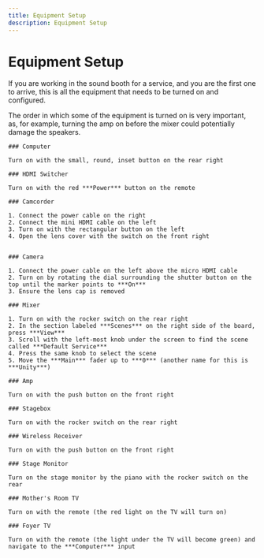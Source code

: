 ```yaml
---
title: Equipment Setup
description: Equipment Setup
---
```



# Equipment Setup

If you are working in the sound booth for a service, and you are the first one to arrive, this is all the equipment that needs to be turned on and configured.

<Callout type="warning">
    The order in which some of the equipment is turned on is very important, as, for example, turning the amp on before the mixer could potentially damage the speakers.
</Callout>

<Steps>

    ### Computer

    Turn on with the small, round, inset button on the rear right

    ### HDMI Switcher

    Turn on with the red ***Power*** button on the remote

    ### Camcorder

    1. Connect the power cable on the right
    2. Connect the mini HDMI cable on the left
    3. Turn on with the rectangular button on the left
    4. Open the lens cover with the switch on the front right


    ### Camera

    1. Connect the power cable on the left above the micro HDMI cable
    2. Turn on by rotating the dial surrounding the shutter button on the top until the marker points to ***On***
    3. Ensure the lens cap is removed

    ### Mixer

    1. Turn on with the rocker switch on the rear right
    2. In the section labeled ***Scenes*** on the right side of the board, press ***View***
    3. Scroll with the left-most knob under the screen to find the scene called ***Default Service***
    4. Press the same knob to select the scene
    5. Move the ***Main*** fader up to ***0*** (another name for this is ***Unity***)

    ### Amp

    Turn on with the push button on the front right

    ### Stagebox

    Turn on with the rocker switch on the rear right

    ### Wireless Receiver

    Turn on with the push button on the front right

    ### Stage Monitor

    Turn on the stage monitor by the piano with the rocker switch on the rear

    ### Mother's Room TV

    Turn on with the remote (the red light on the TV will turn on)

    ### Foyer TV

    Turn on with the remote (the light under the TV will become green) and navigate to the ***Computer*** input

</Steps>
